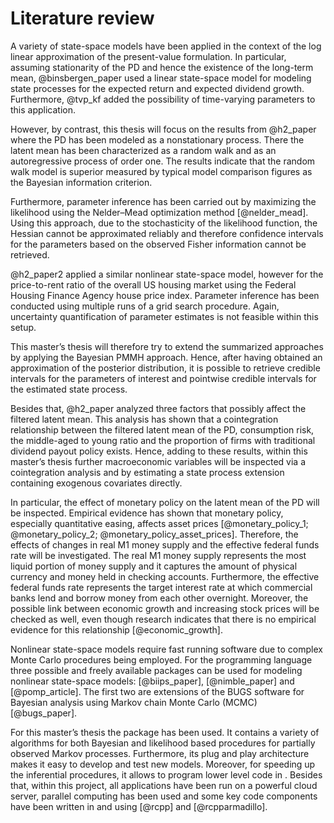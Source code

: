 # Literature review {#literature-review}

A variety of state-space models have been applied in the context of the log linear approximation of the present-value formulation. In particular, assuming stationarity of the PD and hence the existence of the long-term mean, @binsbergen_paper used a linear state-space model for modeling state processes for the expected return and expected dividend growth. Furthermore, @tvp_kf added the possibility of time-varying parameters to this application.

However, by contrast, this thesis will focus on the results from @h2_paper where the PD has been modeled as a nonstationary process. There the latent mean has been characterized as a random walk and as an autoregressive process of order one. The results indicate that the random walk model is superior measured by typical model comparison figures as the Bayesian information criterion. 

Furthermore, parameter inference has been carried out by maximizing the likelihood using the Nelder–Mead optimization method [@nelder_mead]. Using this approach, due to the stochasticity of the likelihood function, the Hessian cannot be approximated reliably and therefore confidence intervals for the parameters based on the observed Fisher information cannot be retrieved. 

@h2_paper2 applied a similar nonlinear state-space model, however for the price-to-rent ratio of the overall US housing market using the Federal Housing Finance Agency house price index. Parameter inference has been conducted using multiple runs of a grid search procedure. Again, uncertainty quantification of parameter estimates is not feasible within this setup.

This master's thesis will therefore try to extend the summarized approaches by applying the Bayesian PMMH approach. Hence, after having obtained an approximation of the posterior distribution, it is possible to retrieve credible intervals for the parameters of interest and pointwise credible intervals for the estimated state process.

Besides that, @h2_paper analyzed three factors that possibly affect the filtered latent mean. This analysis has shown that a cointegration relationship between the filtered latent mean of the PD, consumption risk, the middle-aged to young ratio and the proportion of firms with traditional dividend payout policy exists. Hence, adding to these results, within this master's thesis further macroeconomic variables will be inspected via a cointegration analysis and by estimating a state process extension containing exogenous covariates directly.

In particular, the effect of monetary policy on the latent mean of the PD will be inspected. Empirical evidence has shown that monetary policy, especially quantitative easing, affects asset prices [@monetary_policy_1; @monetary_policy_2; @monetary_policy_asset_prices]. Therefore, the effects of changes in real M1 money supply and the effective federal funds rate will be investigated. The real M1 money supply represents the most liquid portion of money supply and it captures the amount of physical currency and money held in checking accounts. Furthermore, the effective federal funds rate represents the target interest rate at which commercial banks lend and borrow money from each other overnight. Moreover, the possible link between economic growth and increasing stock prices will be checked as well, even though research indicates that there is no empirical evidence for this relationship [@economic_growth].

Nonlinear state-space models require fast running software due to complex Monte Carlo procedures being employed. For the \texttt{R} programming language three possible and freely available packages can be used for modeling nonlinear state-space models: \texttt{Biips} [@biips_paper], \texttt{NIMBLE} [@nimble_paper] and \texttt{pomp} [@pomp_article]. The first two are extensions of the BUGS software for Bayesian analysis using Markov chain Monte Carlo (MCMC) [@bugs_paper]. 

For this master's thesis the \texttt{pomp} package has been used. It contains a variety of algorithms for both Bayesian and likelihood based procedures for partially observed Markov processes. Furthermore, its plug and play architecture makes it easy to develop and test new models. Moreover, for speeding up the inferential procedures, it allows to program lower level code in \texttt{C}. Besides that, within this project, all applications have been run on a powerful cloud server, parallel computing has been used and some key code components have been written in \texttt{C} and \texttt{C++} using \texttt{Rcpp} [@rcpp] and \texttt{RcppArmadillo} [@rcpparmadillo].
